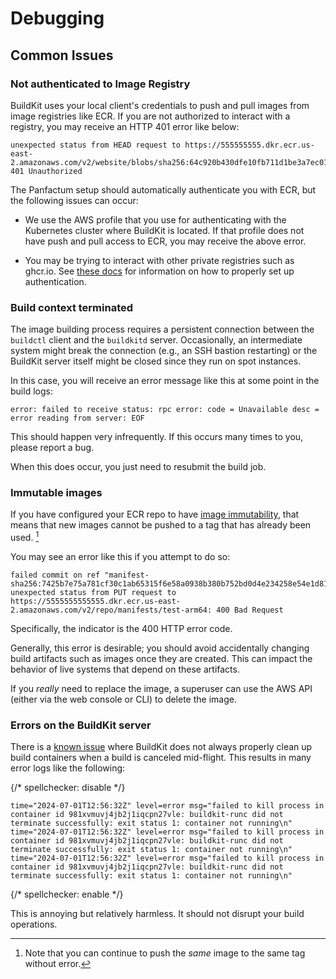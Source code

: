 # Debugging

## Common Issues

### Not authenticated to Image Registry

BuildKit uses your local client's credentials to push and pull images from image registries like ECR. If
you are not authorized to interact with a registry, you may receive an HTTP 401 error like below:

```shellsession
unexpected status from HEAD request to https://555555555.dkr.ecr.us-east-2.amazonaws.com/v2/website/blobs/sha256:64c920b430dfe10fb711d1be3a7ec01c0a18174df3d05c1effc85ea137c463b1: 401 Unauthorized
```

The Panfactum setup should automatically authenticate you with ECR, but the following issues can occur:

* We use the AWS profile that you use for authenticating with the Kubernetes cluster where BuildKit is located. If that
  profile does not have push and pull access to ECR, you may receive the above error.

* You may be trying to interact with other private registries such as ghcr.io. See
  [these docs](/main/guides/addons/buildkit/building-images#authenticating-with-private-registries) for information
  on how to properly set up authentication.

### Build context terminated

The image building process requires a persistent connection between the `buildctl` client and the `buildkitd` server.
Occasionally, an intermediate system might break the connection (e.g., an SSH bastion restarting) or the BuildKit
server itself might be closed since they run on spot instances.

In this case, you will receive an error message like this at some point in the build logs:

```shellsession
error: failed to receive status: rpc error: code = Unavailable desc = error reading from server: EOF
```

This should happen very infrequently. If this occurs many times to you, please report a bug.

When this does occur, you just need to resubmit the build job.

### Immutable images

If you have configured your ECR repo to have [image immutability](https://docs.aws.amazon.com/AmazonECR/latest/userguide/image-tag-mutability.html),
that means that new images cannot be pushed to a tag that has already been used. [^1]

[^1]: Note that you can continue to push the *same* image to the same tag without error.

You may see an error like this if you attempt to do so:

```shellsession
failed commit on ref "manifest-sha256:7425b7e75a781cf30c1ab65315f6e58a0938b380b752bd0d4e234258e54e1d81": unexpected status from PUT request to https://5555555555555.dkr.ecr.us-east-2.amazonaws.com/v2/repo/manifests/test-arm64: 400 Bad Request
```

Specifically, the indicator is the 400 HTTP error code.

Generally, this error is desirable; you should avoid accidentally changing build artifacts such as
images once they are created. This can impact the behavior of live systems that depend on these
artifacts.

If you *really* need to replace the image, a superuser can use the AWS API (either via the web console
or CLI) to delete the image.

### Errors on the BuildKit server

There is a [known issue](https://github.com/moby/buildkit/issues/4483) where BuildKit does not always properly clean up
build containers when a build is canceled mid-flight. This results in many error logs like the following:

{/* spellchecker: disable */}

```shellsession
time="2024-07-01T12:56:32Z" level=error msg="failed to kill process in container id 981xvmuvj4jb2j1iqcpn27vle: buildkit-runc did not terminate successfully: exit status 1: container not running\n"
time="2024-07-01T12:56:32Z" level=error msg="failed to kill process in container id 981xvmuvj4jb2j1iqcpn27vle: buildkit-runc did not terminate successfully: exit status 1: container not running\n"
time="2024-07-01T12:56:32Z" level=error msg="failed to kill process in container id 981xvmuvj4jb2j1iqcpn27vle: buildkit-runc did not terminate successfully: exit status 1: container not running\n"
```

{/* spellchecker: enable */}

This is annoying but relatively harmless. It should not disrupt your build operations.

